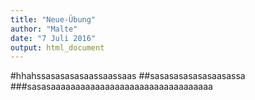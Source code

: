 ```yaml
---
title: "Neue-Übung"
author: "Malte"
date: "7 Juli 2016"
output: html_document
---
```


#hhahssasasasasaassaassaas
##sasasasasasasaasassa
###sasasaaaaaaaaaaaaaaaaaaaaaaaaaaaaaaaaa



